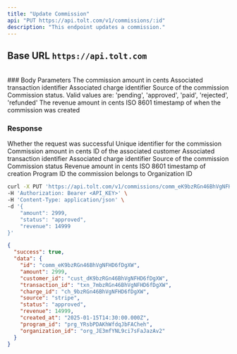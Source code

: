 ```yaml
---
title: "Update Commission"
api: "PUT https://api.tolt.com/v1/commissions/:id"
description: "This endpoint updates a commission."
---
```


## Base URL `https://api.tolt.com`

<br />
### Body Parameters

<ParamField body="amount" type="number - optional">
  The commission amount in cents
</ParamField>

<ParamField body="transaction_id" type="string - optional">
  Associated transaction identifier
</ParamField>

<ParamField body="charge_id" type="string - optional">
  Associated charge identifier
</ParamField>

<ParamField body="source" type="string - optional">
  Source of the commission
</ParamField>

<ParamField body="status" type="string - optional">
  Commission status. Valid values are: 'pending', 'approved', 'paid',
  'rejected', 'refunded'
</ParamField>

<ParamField body="revenue" type="number - optional">
  The revenue amount in cents
</ParamField>

<ParamField body="created_at" type="string - optional">
  ISO 8601 timestamp of when the commission was created
</ParamField>

### Response

<ResponseField name="success" type="boolean">
  Whether the request was successful
</ResponseField>

<ResponseField name="data" type="object">
  <Expandable title="properties" defaultOpen={true}>
    <ResponseField name="id" type="string">
      Unique identifier for the commission
    </ResponseField>
    <ResponseField name="amount" type="number">
      Commission amount in cents
    </ResponseField>
    <ResponseField name="customer_id" type="string">
      ID of the associated customer
    </ResponseField>
    <ResponseField name="transaction_id" type="string">
      Associated transaction identifier
    </ResponseField>
    <ResponseField name="charge_id" type="string">
      Associated charge identifier
    </ResponseField>
    <ResponseField name="source" type="string">
      Source of the commission
    </ResponseField>
    <ResponseField name="status" type="string">
      Commission status
    </ResponseField>
    <ResponseField name="revenue" type="number">
      Revenue amount in cents
    </ResponseField>
    <ResponseField name="created_at" type="string">
      ISO 8601 timestamp of creation
    </ResponseField>
    <ResponseField name="program_id" type="string">
      Program ID the commission belongs to
    </ResponseField>
    <ResponseField name="organization_id" type="string">
      Organization ID
    </ResponseField>
  </Expandable>
</ResponseField>

<RequestExample>

```bash cURL
curl -X PUT 'https://api.tolt.com/v1/commissions/comm_eK9bzRGn46BhVgNFHD6fDgXW' \
-H 'Authorization: Bearer <API_KEY>' \
-H 'Content-Type: application/json' \
-d '{
    "amount": 2999,
    "status": "approved",
    "revenue": 14999
}'
```

</RequestExample>

<ResponseExample>

```json Response
{
  "success": true,
  "data": {
    "id": "comm_eK9bzRGn46BhVgNFHD6fDgXW",
    "amount": 2999,
    "customer_id": "cust_dK9bzRGn46BhVgNFHD6fDgXW",
    "transaction_id": "txn_7mbzRGn46BhVgNFHD6fDgXW",
    "charge_id": "ch_9bzRGn46BhVgNFHD6fDgXW",
    "source": "stripe",
    "status": "approved",
    "revenue": 14999,
    "created_at": "2025-01-15T14:30:00.000Z",
    "program_id": "prg_YRsbPDAKhWfdqJbFACheh",
    "organization_id": "org_JE3mfYNL9ci7sFaJazAv2"
  }
}
```

</ResponseExample>
